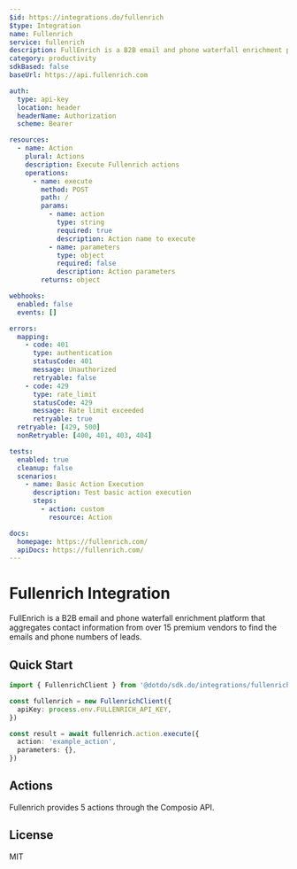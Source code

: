 ```yaml
---
$id: https://integrations.do/fullenrich
$type: Integration
name: Fullenrich
service: fullenrich
description: FullEnrich is a B2B email and phone waterfall enrichment platform that aggregates contact information from over 15 premium vendors to find the emails and phone numbers of leads.
category: productivity
sdkBased: false
baseUrl: https://api.fullenrich.com

auth:
  type: api-key
  location: header
  headerName: Authorization
  scheme: Bearer

resources:
  - name: Action
    plural: Actions
    description: Execute Fullenrich actions
    operations:
      - name: execute
        method: POST
        path: /
        params:
          - name: action
            type: string
            required: true
            description: Action name to execute
          - name: parameters
            type: object
            required: false
            description: Action parameters
        returns: object

webhooks:
  enabled: false
  events: []

errors:
  mapping:
    - code: 401
      type: authentication
      statusCode: 401
      message: Unauthorized
      retryable: false
    - code: 429
      type: rate_limit
      statusCode: 429
      message: Rate limit exceeded
      retryable: true
  retryable: [429, 500]
  nonRetryable: [400, 401, 403, 404]

tests:
  enabled: true
  cleanup: false
  scenarios:
    - name: Basic Action Execution
      description: Test basic action execution
      steps:
        - action: custom
          resource: Action

docs:
  homepage: https://fullenrich.com/
  apiDocs: https://fullenrich.com/
---
```


# Fullenrich Integration

FullEnrich is a B2B email and phone waterfall enrichment platform that aggregates contact information from over 15 premium vendors to find the emails and phone numbers of leads.

## Quick Start

```typescript
import { FullenrichClient } from '@dotdo/sdk.do/integrations/fullenrich'

const fullenrich = new FullenrichClient({
  apiKey: process.env.FULLENRICH_API_KEY,
})

const result = await fullenrich.action.execute({
  action: 'example_action',
  parameters: {},
})
```

## Actions

Fullenrich provides 5 actions through the Composio API.

## License

MIT
